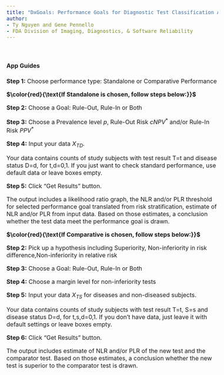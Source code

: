 ```yaml
---
title: "DxGoals: Performance Goals for Diagnostic Test Classification Accuracy"
author:
- Ty Nguyen and Gene Pennello
- FDA Division of Imaging, Diagnostics, & Software Reliability
---
```

<style type="text/css">
body{
  font-size: 12pt;
#  color: DarkRed;
}
</style>
<br>

#### App Guides 

**Step 1:** Choose performance type: Standalone or Comparative Performance

**$\color{red}{\text{If Standalone is chosen, follow steps below:}}$**

**Step 2:** Choose a Goal: Rule-Out, Rule-In or Both

**Step 3:** Choose a Prevalence level $p$, Rule-Out Risk $cNPV^{*}$ and/or Rule-In Risk $PPV^{*}$

**Step 4:** Input your data $X_{TD}$. 

Your data contains counts of study subjects with test result T=t and disease status D=d,  for t,d=0,1. If you just want to check standard performance, use default data or leave boxes empty. 

**Step 5:** Click "Get Results" button. 

The output includes a likelihood ratio graph, the NLR and/or PLR threshold for selected performance goal translated from risk stratification, estimate of NLR and/or PLR from input data. Based on those estimates, a conclusion whether the test data meet the performance goal is drawn. 

**$\color{red}{\text{If Comparative is chosen, follow steps below:}}$**


**Step 2:** Pick up a hypothesis including Superiority, Non-inferiority in risk difference,Non-inferiority in relative risk

**Step 3:** Choose a Goal: Rule-Out, Rule-In or Both

**Step 4:** Choose a margin level for non-inferiority tests

**Step 5:** Input your data $X_{TS}$ for diseases and non-diseased subjects. 

Your data contains counts of study subjects with test result T=t, S=s and disease status D=d,  for t,s,d=0,1. If you don't have data, just leave it with default settings or leave boxes empty. 

**Step 6:** Click "Get Results" button. 

The output includes estimate of NLR and/or PLR of the new test and the comparator test.  Based on those estimates, a conclusion whether the new test is superior to the comparator test is drawn. 








